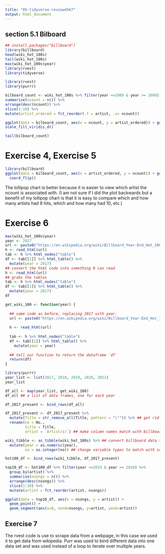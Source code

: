 ```yaml
---
title: "05-tidyverse-review4567"
output: html_document
---
```

## section 5.1 Bilboard
```r
## install.packages("billboard")
library(billboard)
head(wiki_hot_100s)
tail(wiki_hot_100s)
max(wiki_hot_100s$year)
library(rvest)
library(tidyverse)
```

```r
library(rvest)
library(purrr)
```

```r
bilboard_count <- wiki_hot_100s %>% filter(year <=2009 & year >= 2000) %>% group_by(artist) %>%
summarise(ncount = n()) %>%
arrange(desc(ncount)) %>%
slice(1:10) %>% 
mutate(artist_ordered = fct_reorder(.f = artist, .x= ncount))

ggplot(data = bilboard_count, aes(x = ncount, y = artist_ordered)) + geom_bar(stat = "identity") +
scale_fill_viridis_d()

tail(bilboard_count)
```


# Exercise 4, Exercise 5
```r
library(billboard)
ggplot(data = bilboard_count, aes(x = artist_ordered, y = ncount)) + geom_point(size=5, color="blue", fill=alpha("orange", 0.4), alpha=0.6, shape=13, stroke=4) + geom_segment(aes(x=0, xend=artist_ordered, y=ncount, yend=ncount), size=1, color="orange") +
  coord_flip()
```
The lollipop chart is better because it is easier to view which artist the ncount is associated with. (I am not sure if I did the plot backwards but a benefit of my lollipop chart is that it is easy to compare which and how many artists had 8 hits, which and how many had 10, etc.)

# Exercise 6
```r
max(wiki_hot_100s$year)
year <- 2017
url <- paste0("https://en.wikipedia.org/wiki/Billboard_Year-End_Hot_100_singles_of_", year)
h <- read_html(url)
tab <- h %>% html_nodes("table")
df <- tab[[1]] %>% html_table() %>%
  mutate(year = 2017)
## convert the html code into something R can read
h <- read_html(url)
## grabs the tables
tab <- h %>% html_nodes("table")
df <- tab[[1]] %>% html_table() %>%
  mutate(year = 2017)
df
```

```r
get_wiki_100 <- function(year) {
  
  ## same code as before, replacing 2017 with year.
  url <- paste0("https://en.wikipedia.org/wiki/Billboard_Year-End_Hot_100_singles_of_", year)
  
  h <- read_html(url)
  
  tab <- h %>% html_nodes("table")
  df <- tab[[1]] %>% html_table() %>%
    mutate(year = year)
  
  ## tell our function to return the dataframe `df`
  return(df) 
}
```

```r
library(purrr)
year_list <- list(2017, 2018, 2019, 2020, 2021)
year_list

df_all <- map(year_list, get_wiki_100)
df_all ## a list of data frames, one for each year

df_2017_present <- bind_rows(df_all)

df_2017_present <- df_2017_present %>%
  mutate(Title = str_remove_all(Title, pattern = "\"")) %>% ## get rid of \ in title
  rename(no = No., 
         title = Title, 
         artist = `Artist(s)`) ## make column names match with billboard package

wiki_tibble <- as_tibble(wiki_hot_100s) %>% ## convert billboard data to tibble
  mutate(year = as.numeric(year),
         no = as.integer(no)) ## change variable types to match with scraped data

hot100_df <- bind_rows(wiki_tibble, df_2017_present)
```

```r
top10_df <- hot100_df %>% filter(year <=2019 & year >= 2010) %>%
  group_by(artist) %>%
  summarise(nsongs = n()) %>%
  arrange(desc(nsongs)) %>%
  slice(1:10) %>%
  mutate(artist = fct_reorder(artist, nsongs))

ggplot(data = top10_df, aes(x = nsongs, y = artist)) + 
  geom_point() + 
  geom_segment(aes(x=0, xend=nsongs, y=artist, yend=artist))
```

## Exercise 7
The rvest code is use to scrape data from a webpage, in this case we used it to get data from wikipedia. Purr was used to bind different data into one data set and was used instead of a loop to iterate over multiple years.

